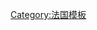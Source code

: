 {{Navbox
|name= 第二届Danse avec les stars
|title= [[法国第二届Danse avec les stars|第二届''Danse avec les stars'']]
|listclass = hlist
|list1=
* [[Shy'm]]
* [[Philippe Candeloro]]
* [[Baptiste Giabiconi]]
* [[希拉 (歌手)|希拉]]
* [[Francis Lalanne]]
* [[Véronique Jannot]]
* [[Valérie Bègue]]
* [[Nâdiya]]
* [[塞德里克·皮奧林]]

}}<noinclude>
[[Category:法国模板]]
</noinclude>